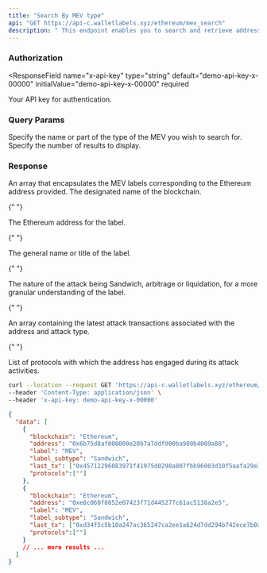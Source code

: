 ```yaml
---
title: "Search By MEV type"
api: "GET https://api-c.walletlabels.xyz/ethereum/mev_search"
description: " This endpoint enables you to search and retrieve addresses by their attack type. It's particularly useful for finding specific Ethereum accounts based on MEV types."
---
```


### Authorization

<ResponseField
  name="x-api-key"
  type="string"
  default="demo-api-key-x-00000"
  initialValue="demo-api-key-x-00000"
  required
>
  Your API key for authentication.
</ResponseField>

### Query Params

<ParamField query="searchtext" type="string" required>
  Specify the name or part of the type of the MEV you wish to search for.
</ParamField>

<ParamField query="limit" type="number" default="">
  Specify the number of results to display.
</ParamField>

### Response

<ResponseField name="data" type="array">
  An array that encapsulates the MEV labels corresponding to the Ethereum address provided.

<Expandable title="Label Object">

<ResponseField name="blockchain" type="string">
  The designated name of the blockchain.
</ResponseField>

{" "}

<ResponseField name="address" type="string">
  The Ethereum address for the label.
</ResponseField>

{" "}

<ResponseField name="label" type="string">
  The general name or title of the label.
</ResponseField>

{" "}

<ResponseField name="label_subtype" type="string">
  The nature of the attack being Sandwich, arbitrage or liquidation, for a
  more granular understanding of the label.
</ResponseField>

{" "}

<ResponseField name="last_tx" type="Array">
  An array containing the latest attack transactions associated with the address and attack type.
</ResponseField>

{" "}

<ResponseField name="protocols" type="Array">
  List of protocols with which the address has engaged during its attack activities.
</ResponseField>

  </Expandable>
</ResponseField>

<RequestExample>

```bash
curl --location --request GET 'https://api-c.walletlabels.xyz/ethereum/mev_search?searchtext=sandwich' \
--header 'Content-Type: application/json' \
--header 'x-api-key: demo-api-key-x-00000'

```

</RequestExample>

<ResponseExample>

```json
{
  "data": [
    {
      "blockchain": "Ethereum",
      "address": "0x6b75d8af000000e20b7a7ddf000ba900b4009a80",
      "label": "MEV",
      "label_subtype": "Sandwich",
      "last_tx": ["0x45712296083971f41975d0298a807fbb96003d10f5aafa29e362302e8a764596", "0xf48f5d6e284a8d8de1c6cc8f6ee1c609a704b65f40fe326a44619fec415d8790"],
      "protocols":[""]
    },
    {
      "blockchain": "Ethereum",
      "address": "0xe8c060f8052e07423f71d445277c61ac5138a2e5",
      "label": "MEV",
      "label_subtype": "Sandwich",
      "last_tx": ["0xd34f5c5b10a247ac365247ca2ee1a624d7dd294b742ece7b0ad3fe2440ab2e97", "0x747947908bbe3ed2cbf5843ff906b883267fce3562bfd45da91cd775bce045a6"],
      "protocols":[""]
    }
    // ... more results ...
  ]
}
```

</ResponseExample>
